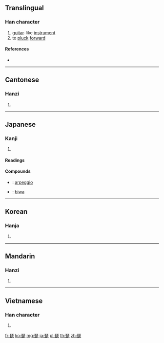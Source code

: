 ==Translingual==

===Han character===
{{Han char|rn=96|rad=玉|as=08|sn=12|four=11711|canj=MGPP|ids=⿱玨比}}

# [[guitar]]-like [[instrument]]
# to [[pluck]] [[forward]]

====References====
* {{Han ref|kx=0736.010|dkj=21080|dj=1147.090|hdz=21119.040|uh=7435|ud=29749|bh=B55C|bd=46428}}

----

==Cantonese==

===Hanzi===
{{yue-hanzi|jyut=[[pei4]]|y=pei4}}

# {{defn|lang=yue|sort=玉08}}

----

==Japanese==

===Kanji===
{{ja-kanji|grade=|rs=玉08}}

# {{defn|lang=ja|sort=玉08}}

====Readings====
{{ja-readings|on=[[び]] (bi), [[ひ]] (hi)|kun=|nanori=}}

====Compounds====
{{der-top|Compounds}}
* {{ja-r|琵音|びおん}}: [[arpeggio]]
* {{ja-r|琵琶|びわ}}: [[biwa]]
{{der-bottom}}

----

==Korean==

===Hanja===
{{ko-hanja|hangeul=비|eumhun=|rv=bi|mr=pi|y=pi}}

# {{defn|lang=ko|sort=玉08}}

----

==Mandarin==

===Hanzi===
{{cmn-hanzi|pin=[[pí]] ([[pi2]])|wg=p'i<sup>2</sup>}}

# {{defn|lang=cmn|sort=玉08}}

----

==Vietnamese==

===Han character===
{{vi-hantu|[[tì]], [[tỳ]]|rs=玉08}}

# {{defn|lang=vi|sort=玉08}}

[[fr:琵]]
[[ko:琵]]
[[mg:琵]]
[[ja:琵]]
[[pl:琵]]
[[th:琵]]
[[zh:琵]]